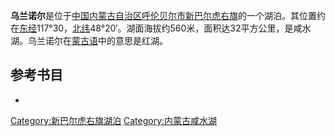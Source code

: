 '''乌兰诺尔'''是位于[[中国|中国]][[内蒙古自治区|内蒙古自治区]][[呼伦贝尔市|呼伦贝尔市]][[新巴尔虎右旗|新巴尔虎右旗]]的一个湖泊。其位置约在[[东经|东经]]117°30，[[北纬|北纬]]48°20′。湖面海拔约560米，面积达32平方公里，是咸水湖。乌兰诺尔在[[蒙古语|蒙古语]]中的意思是红湖。
== 参考书目 ==
*{{cite book|author=牧寒 |title=《内蒙古湖泊》 |year=2003 |publisher=内蒙古人民出版社 |isbn=9787204039883  }}
{{模板:呼伦贝尔市湖泊}}
{{内蒙古小作品}}

[[Category:新巴尔虎右旗湖泊|Category:新巴尔虎右旗湖泊]]
[[Category:内蒙古咸水湖|Category:内蒙古咸水湖]]